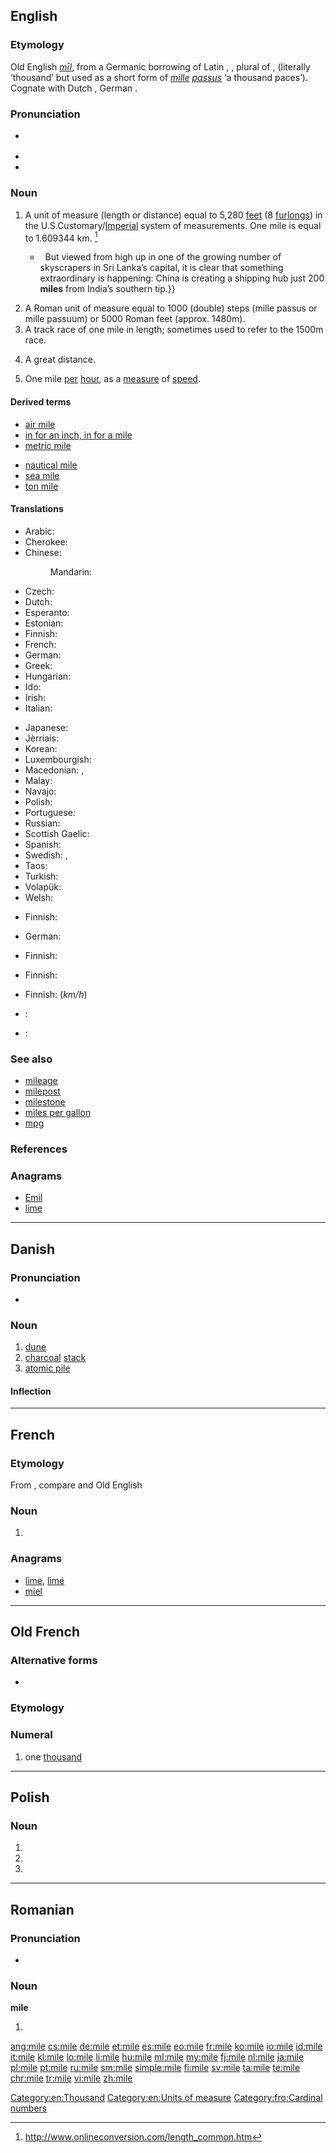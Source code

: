 {{also|milè|miłe|mìle|míle}}
==English==
{{wikipedia}}

===Etymology===
Old English ''[[mil#Old English|mīl]]'', from a Germanic borrowing of Latin {{term/t|la|mīlia}}, {{term/t|la|mīllia}}, plural of {{term/t|la|mīle}}, {{term/t|la|mīlle||mile}} (literally ‘thousand’ but used as a short form of ''[[mille]] [[passus]]'' ‘a thousand paces’).  Cognate with Dutch {{term|mijl|lang=nl}}, German {{term|Meile|lang=de}}.

===Pronunciation===
* {{a|UK|US}} {{IPA|/maɪ̯l/}}
* {{audio|en-us-mile.ogg|Audio (US)}}
* {{rhymes|aɪl}}

===Noun===
{{en-noun}}

# A unit of measure (length or distance) equal to 5,280 [[feet]] (8 [[furlong]]s) in the U.S.Customary/[[imperial|Imperial]] system of measurements. One mile is equal to 1.609344 km. <ref> http://www.onlineconversion.com/length_common.htm</ref>
#*{{quote-magazine|date=2013-06-08|volume=407|issue=8839|page=52|magazine={{w|The Economist}}
|title=[http://www.economist.com/news/international/21579039-chinas-growing-empire-ports-abroad-mainly-about-trade-not-aggression-new-masters The new masters and commanders]
|passage=From the ground, Colombo’s port does not look like much.{{...}}&nbsp; But viewed from high up in one of the growing number of skyscrapers in Sri Lanka’s capital, it is clear that something extraordinary is happening: China is creating a shipping hub just 200 '''miles''' from India’s southern tip.}}
# A Roman unit of measure equal to 1000 (double) steps (mille passus or mille passuum) or 5000 Roman feet (approx. 1480m).
# A track race of one mile in length; sometimes used to refer to the 1500m race.
#: {{usex|The runners competed in the '''mile'''.|lang=en}}
# {{context|slang|lang=en}} A great distance.
#: {{usex|The shot missed by a '''mile'''.|lang=en}}
# {{context|informal|lang=en}} One mile [[per]] [[hour]], as a [[measure]] of [[speed]].
#: {{usex|five '''miles''' over the speed limit|lang=en}}

====Derived terms====
{{rel-top|Terms derived from ''mile''}}
* [[air mile]]
* [[in for an inch, in for a mile]]
* [[metric mile]]
{{rel-mid}}
* [[nautical mile]]
* [[sea mile]]
* [[ton mile]]
{{rel-bottom}}

====Translations====
{{trans-top|measure of length}}
* Arabic: {{t|ar|ميل|m|tr=miil|sc=Arab}}
* Cherokee: {{t|chr|ᏑᏟᎶᏛ|tr=sutlilodv|sc=Cher}}
* Chinese:
*: Mandarin: {{t+|cmn|英里|tr=yīnglǐ|sc=Hani}}
* Czech: {{t+|cs|míle|f}}
* Dutch: {{t+|nl|mijl|m}}
* Esperanto: {{t|eo|mejlo}}
* Estonian: {{t+|et|miil}}
* Finnish: {{t+|fi|maili}}
* French: {{t+|fr|mille|m}}
* German: {{t+|de|Meile|f}}
* Greek: {{t+|el|μίλι|n|tr=míli|sc=Grek}}
* Hungarian: {{t+|hu|mérföld}}
* Ido: {{t+|io|milio}}
* Irish: {{t+|ga|míle|m}}
* Italian: {{t+|it|miglio|m}}
{{trans-mid}}
* Japanese: {{t|ja|マイル|tr=mairu}}
* Jèrriais: {{t|roa-jer|mille|m}}
* Korean: {{t+|ko|마일|tr=mail|sc=Hang}}
* Luxembourgish: {{t|lb|Meil|f}}
* Macedonian: {{t|mk|милја|f|tr=mílja|sc=Cyrl}}, {{t|mk|милји|p|tr=mílji|sc=Cyrl}}
* Malay: {{t+|ms|batu}}
* Navajo: {{t|nv|tsinsitą́}}
* Polish: {{t+|pl|mila|f}}
* Portuguese: {{t+|pt|milha|f}}
* Russian: {{t+|ru|миля|f|tr=mílja|sc=Cyrl}}
* Scottish Gaelic: {{t|gd|mìle|f}}
* Spanish: {{t+|es|milla|f}}
* Swedish: {{t+|sv|mil|c}}, {{t|sv|engelsk mil|c}}
* Taos: {{t|twf|mį̀yo’óna}}
* Turkish: {{t+|tr|mil}}
* Volapük: {{t+|vo|liöl}}
* Welsh: {{t|cy|milltir}}
{{trans-bottom}}

{{trans-top|Roman measure of length}}
* Finnish: {{t+|fi|roomalainen}} {{t+|fi|maili}}
{{trans-mid}}
* German: {{t+|de|Meile|f}}
{{trans-bottom}}

{{trans-top|track race}}
* Finnish: {{t+|fi|maili}}
{{trans-mid}}
{{trans-bottom}}

{{trans-top|slang: large distance}}
* Finnish: {{t+|fi|kilometri}}
{{trans-mid}}
{{trans-bottom}}

{{trans-top|informal: one mile per hour}}
* Finnish: {{t+|fi|kilsa}} (''km/h'')
{{trans-mid}}
{{trans-bottom}}

{{checktrans-top}}
* {{ttbc|sh}}: {{t|sh|milja|f}}
* {{ttbc|cy}}: {{t|cy|milltir}}
{{trans-bottom}}

===See also===
{{top2}}
* [[mileage]]
* [[milepost]]
* [[milestone]]
* [[miles per gallon]]
* [[mpg]]
{{bottom}}

===References===
<References/>

===Anagrams===
* [[Emil#English|Emil]]
* [[lime#English|lime]]

[[Category:en:Thousand]]
[[Category:en:Units of measure]]

----

==Danish==
{{wikipedia|lang=da}}

===Pronunciation===
* {{IPA|/miːlə/|[ˈmiːlə]|lang=da}}

===Noun===
{{da-noun|n|r}}

# [[dune]]
# [[charcoal]] [[stack]]
# [[atomic pile]]

====Inflection====
{{da-noun-infl|n|r}}

----

==French==

===Etymology===
From {{etyl|la|fr}} {{term|mille|lang=la}}, compare {{term|mille|lang=fr}} and Old English {{term|mil|lang=ang}}

===Noun===
{{fr-noun|m}}

# {{l|en|mile}}

===Anagrams===
* [[lime#French|lime]], [[limé#French|limé]]
* [[miel#French|miel]]

----

==Old French==

===Alternative forms===
* {{l/fro|mil}}

===Etymology===
{{etyl|la|fro}} {{term|mille|lang=la}}

===Numeral===
{{head|fro|numeral}}

# one [[thousand]]

[[Category:fro:Cardinal numbers]]

----

==Polish==

===Noun===
{{head|pl|noun form}}

# {{inflection of|lang=pl|mila||nom|p}}
# {{inflection of|lang=pl|mila||acc|p}}
# {{inflection of|lang=pl|mila||voc|p}}

----

==Romanian==

===Pronunciation===
* {{IPA|[ˈmile]|lang=ro}}

===Noun===
'''mile''' {{g|f-p}}

# {{plural of|milă|lang=ro}}

[[ang:mile]]
[[cs:mile]]
[[de:mile]]
[[et:mile]]
[[es:mile]]
[[eo:mile]]
[[fr:mile]]
[[ko:mile]]
[[io:mile]]
[[id:mile]]
[[it:mile]]
[[kl:mile]]
[[lo:mile]]
[[li:mile]]
[[hu:mile]]
[[ml:mile]]
[[my:mile]]
[[fj:mile]]
[[nl:mile]]
[[ja:mile]]
[[pl:mile]]
[[pt:mile]]
[[ru:mile]]
[[sm:mile]]
[[simple:mile]]
[[fi:mile]]
[[sv:mile]]
[[ta:mile]]
[[te:mile]]
[[chr:mile]]
[[tr:mile]]
[[vi:mile]]
[[zh:mile]]